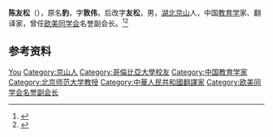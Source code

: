 {{Otheruses|other=名为陈豹的其他人物|陈豹}}

'''陈友松'''（{{bd|1899年||1992年|}}），原名'''豹'''，字'''敦伟'''，后改字'''友松'''，男，[[湖北|湖北]][[京山|京山]]人，中国[[教育学|教育学]]家、翻译家，曾任[[欧美同学会|欧美同学会]]名誉副会长。<ref>{{Cite book|title=中华当代文化名人大辞典|author=张品兴, 殷登祥, 陈有进等主编|publisher=中国广播电视出版社|year=1992|isbn=9787504315137|location=北京|pages=}}</ref><ref>{{Cite book|title=二十世纪中华爱国名人辞典|author=宋德慈, 王德林, 郑福林主编|publisher=吉林大学出版社|year=1990|isbn=|location=长春|pages=553}}</ref>

== 参考资料 ==
{{reflist}}

{{中国人物小作品}}
{{Navboxes
| title  = 陈友松在[[欧美同学会|欧美同学会]]的职务
| list1  =
{{欧美同学会第一届理事会}}
}}

{{Authority control}}
{{DEFAULTSORT:Chen陈}}
[[Category:陈姓|You]]
[[Category:京山人|Category:京山人]]
[[Category:哥倫比亞大學校友|Category:哥倫比亞大學校友]]
[[Category:中国教育学家|Category:中国教育学家]]
[[Category:北京师范大学教授|Category:北京师范大学教授]]
[[Category:中華人民共和國翻譯家|Category:中華人民共和國翻譯家]]
[[Category:欧美同学会名誉副会长|Category:欧美同学会名誉副会长]]